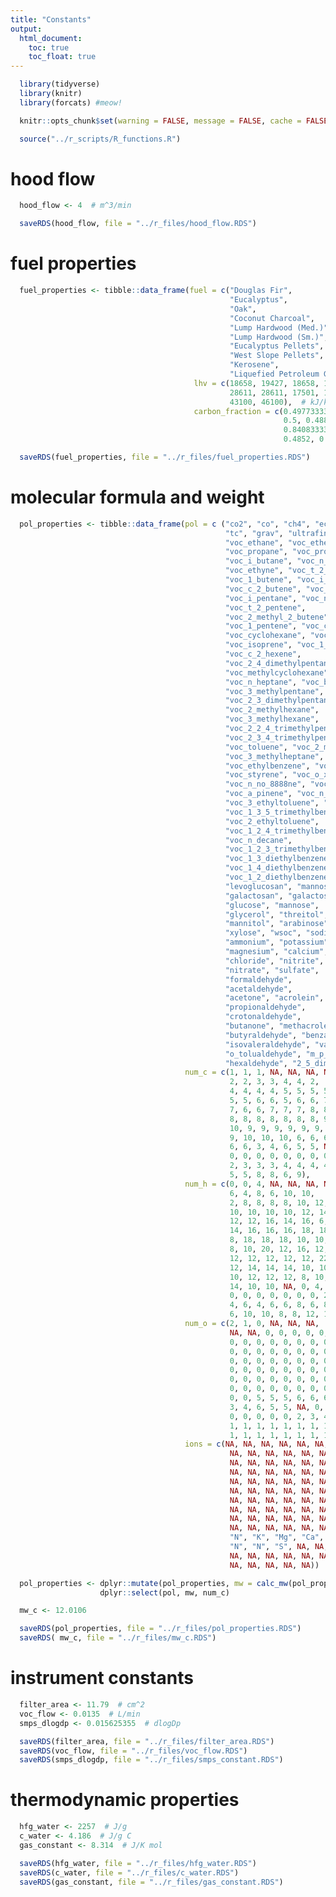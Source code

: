 ```yaml
---
title: "Constants"
output:
  html_document:
    toc: true
    toc_float: true
---
```


```r
  library(tidyverse)
  library(knitr)
  library(forcats) #meow!
```

```r
  knitr::opts_chunk$set(warning = FALSE, message = FALSE, cache = FALSE)
```

```r
  source("../r_scripts/R_functions.R")
```

# hood flow

```r
  hood_flow <- 4  # m^3/min

  saveRDS(hood_flow, file = "../r_files/hood_flow.RDS")
```

# fuel properties

```r
  fuel_properties <- tibble::data_frame(fuel = c("Douglas Fir",
                                                 "Eucalyptus",
                                                 "Oak",
                                                 "Coconut Charcoal",
                                                 "Lump Hardwood (Med.)",
                                                 "Lump Hardwood (Sm.)",
                                                 "Eucalyptus Pellets",
                                                 "West Slope Pellets",
                                                 "Kerosene",
                                                 "Liquefied Petroleum Gas"),
                                         lhv = c(18658, 19427, 18658, 16628,
                                                 28611, 28611, 17501, 17501,
                                                 43100, 46100),  # kJ/kg
                                         carbon_fraction = c(0.497733333, 0.521166667,
                                                             0.5, 0.488, 0.840833333,
                                                             0.840833333, 0.4852,
                                                             0.4852, 0.82, 0.82))  # kg_C/kg_fuel

  saveRDS(fuel_properties, file = "../r_files/fuel_properties.RDS")
```

# molecular formula and weight 

```r
  pol_properties <- tibble::data_frame(pol = c ("co2", "co", "ch4", "ec", "oc",
                                                "tc", "grav", "ultrafines",
                                                "voc_ethane", "voc_ethene",
                                                "voc_propane", "voc_propene",
                                                "voc_i_butane", "voc_n_butane",
                                                "voc_ethyne", "voc_t_2_butene",
                                                "voc_1_butene", "voc_i_butene",
                                                "voc_c_2_butene", "voc_cyclopentane",
                                                "voc_i_pentane", "voc_n_pentane",
                                                "voc_t_2_pentene",
                                                "voc_2_methyl_2_butene",
                                                "voc_1_pentene", "voc_c_2_pentene",
                                                "voc_cyclohexane", "voc_n_hexane",
                                                "voc_isoprene", "voc_1_hexene",
                                                "voc_c_2_hexene",
                                                "voc_2_4_dimethylpentane",
                                                "voc_methylcyclohexane",
                                                "voc_n_heptane", "voc_benzene",
                                                "voc_3_methylpentane",
                                                "voc_2_3_dimethylpentane",
                                                "voc_2_methylhexane",
                                                "voc_3_methylhexane",
                                                "voc_2_2_4_trimethylpentane",
                                                "voc_2_3_4_trimethylpentane",
                                                "voc_toluene", "voc_2_methylheptane",
                                                "voc_3_methylheptane", "voc_n_octane",
                                                "voc_ethylbenzene", "voc_m_p_xylene",
                                                "voc_styrene", "voc_o_xylene",
                                                "voc_n_no_8888ne", "voc_i_propylbenzene",
                                                "voc_a_pinene", "voc_n_propylbenzene",
                                                "voc_3_ethyltoluene", "voc_4_ethyltoluene",
                                                "voc_1_3_5_trimethylbenzene",
                                                "voc_2_ethyltoluene",
                                                "voc_1_2_4_trimethylbenzene",
                                                "voc_n_decane",
                                                "voc_1_2_3_trimethylbenzene",
                                                "voc_1_3_diethylbenzene",
                                                "voc_1_4_diethylbenzene",
                                                "voc_1_2_diethylbenzene",
                                                "levoglucosan", "mannosan",
                                                "galactosan", "galactose",
                                                "glucose", "mannose",
                                                "glycerol", "threitol",
                                                "mannitol", "arabinose",
                                                "xylose", "wsoc", "sodium",
                                                "ammonium", "potassium",
                                                "magnesium", "calcium",
                                                "chloride", "nitrite",
                                                "nitrate", "sulfate",
                                                "formaldehyde",
                                                "acetaldehyde",
                                                "acetone", "acrolein",
                                                "propionaldehyde",
                                                "crotonaldehyde",
                                                "butanone", "methacrolein",
                                                "butyraldehyde", "benzaldehyde",
                                                "isovaleraldehyde", "valeraldehyde",
                                                "o_tolualdehyde", "m_p_tolualdehyde",
                                                "hexaldehyde", "2_5_dimethylbenzaldehyde"),
                                       num_c = c(1, 1, 1, NA, NA, NA, NA, NA,
                                                 2, 2, 3, 3, 4, 4, 2,
                                                 4, 4, 4, 4, 5, 5, 5, 5, 5,
                                                 5, 5, 6, 6, 5, 6, 6, 7, 7,
                                                 7, 6, 6, 7, 7, 7, 8, 8, 7,
                                                 8, 8, 8, 8, 8, 8, 8, 9, 9,
                                                 10, 9, 9, 9, 9, 9, 9, 10,
                                                 9, 10, 10, 10, 6, 6, 6, 6,
                                                 6, 6, 3, 4, 6, 5, 5, NA, 0,
                                                 0, 0, 0, 0, 0, 0, 0, 0, 1,
                                                 2, 3, 3, 3, 4, 4, 4, 4, 7,
                                                 5, 5, 8, 8, 6, 9),
                                       num_h = c(0, 0, 4, NA, NA, NA, NA, NA,
                                                 6, 4, 8, 6, 10, 10,
                                                 2, 8, 8, 8, 8, 10, 12, 12,
                                                 10, 10, 10, 10, 12, 14, 8,
                                                 12, 12, 16, 14, 16, 6,
                                                 14, 16, 16, 16, 18, 18,
                                                 8, 18, 18, 18, 10, 10,
                                                 8, 10, 20, 12, 16, 12,
                                                 12, 12, 12, 12, 12, 22,
                                                 12, 14, 14, 14, 10, 10,
                                                 10, 12, 12, 12, 8, 10,
                                                 14, 10, 10, NA, 0, 4,
                                                 0, 0, 0, 0, 0, 0, 0, 2,
                                                 4, 6, 4, 6, 6, 8, 6, 8,
                                                 6, 10, 10, 8, 8, 12, 10),
                                       num_o = c(2, 1, 0, NA, NA, NA,
                                                 NA, NA, 0, 0, 0, 0, 0,
                                                 0, 0, 0, 0, 0, 0, 0, 0,
                                                 0, 0, 0, 0, 0, 0, 0, 0,
                                                 0, 0, 0, 0, 0, 0, 0, 0,
                                                 0, 0, 0, 0, 0, 0, 0, 0,
                                                 0, 0, 0, 0, 0, 0, 0, 0,
                                                 0, 0, 0, 0, 0, 0, 0, 0,
                                                 0, 0, 5, 5, 5, 6, 6, 6,
                                                 3, 4, 6, 5, 5, NA, 0,
                                                 0, 0, 0, 0, 0, 2, 3, 4,
                                                 1, 1, 1, 1, 1, 1, 1, 1,
                                                 1, 1, 1, 1, 1, 1, 1, 1),
                                       ions = c(NA, NA, NA, NA, NA, NA,
                                                 NA, NA, NA, NA, NA, NA, NA,
                                                 NA, NA, NA, NA, NA, NA, NA, NA,
                                                 NA, NA, NA, NA, NA, NA, NA, NA,
                                                 NA, NA, NA, NA, NA, NA, NA, NA,
                                                 NA, NA, NA, NA, NA, NA, NA, NA,
                                                 NA, NA, NA, NA, NA, NA, NA, NA,
                                                 NA, NA, NA, NA, NA, NA, NA, NA,
                                                 NA, NA, NA, NA, NA, NA, NA, NA,
                                                 NA, NA, NA, NA, NA, NA, "Na",
                                                 "N", "K", "Mg", "Ca", "Cl",
                                                 "N", "N", "S", NA, NA, NA, NA,
                                                 NA, NA, NA, NA, NA, NA, NA,
                                                 NA, NA, NA, NA, NA))

  pol_properties <- dplyr::mutate(pol_properties, mw = calc_mw(pol_properties)) %>%
                    dplyr::select(pol, mw, num_c)

  mw_c <- 12.0106

  saveRDS(pol_properties, file = "../r_files/pol_properties.RDS")
  saveRDS( mw_c, file = "../r_files/mw_c.RDS")
```

# instrument constants

```r
  filter_area <- 11.79  # cm^2
  voc_flow <- 0.0135  # L/min
  smps_dlogdp <- 0.015625355  # dlogDp

  saveRDS(filter_area, file = "../r_files/filter_area.RDS") 
  saveRDS(voc_flow, file = "../r_files/voc_flow.RDS")
  saveRDS(smps_dlogdp, file = "../r_files/smps_constant.RDS")
```

# thermodynamic properties

```r
  hfg_water <- 2257  # J/g
  c_water <- 4.186  # J/g C
  gas_constant <- 8.314  # J/K mol

  saveRDS(hfg_water, file = "../r_files/hfg_water.RDS")
  saveRDS(c_water, file = "../r_files/c_water.RDS")
  saveRDS(gas_constant, file = "../r_files/gas_constant.RDS")
```